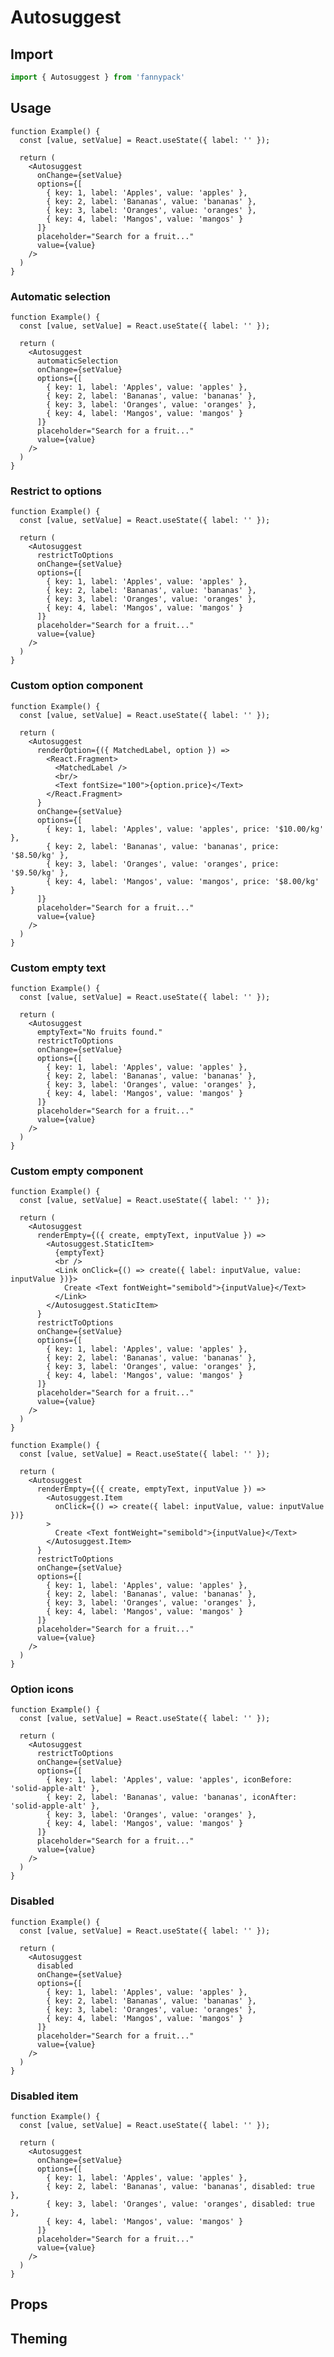 
# Autosuggest

## Import

```jsx
import { Autosuggest } from 'fannypack'
```

## Usage

```function-live
function Example() {
  const [value, setValue] = React.useState({ label: '' });

  return (
    <Autosuggest
      onChange={setValue}
      options={[
        { key: 1, label: 'Apples', value: 'apples' },
        { key: 2, label: 'Bananas', value: 'bananas' },
        { key: 3, label: 'Oranges', value: 'oranges' },
        { key: 4, label: 'Mangos', value: 'mangos' }
      ]}
      placeholder="Search for a fruit..."
      value={value}
    />
  )
}
```

### Automatic selection

```function-live
function Example() {
  const [value, setValue] = React.useState({ label: '' });

  return (
    <Autosuggest
      automaticSelection
      onChange={setValue}
      options={[
        { key: 1, label: 'Apples', value: 'apples' },
        { key: 2, label: 'Bananas', value: 'bananas' },
        { key: 3, label: 'Oranges', value: 'oranges' },
        { key: 4, label: 'Mangos', value: 'mangos' }
      ]}
      placeholder="Search for a fruit..."
      value={value}
    />
  )
}
```

### Restrict to options

```function-live
function Example() {
  const [value, setValue] = React.useState({ label: '' });

  return (
    <Autosuggest
      restrictToOptions
      onChange={setValue}
      options={[
        { key: 1, label: 'Apples', value: 'apples' },
        { key: 2, label: 'Bananas', value: 'bananas' },
        { key: 3, label: 'Oranges', value: 'oranges' },
        { key: 4, label: 'Mangos', value: 'mangos' }
      ]}
      placeholder="Search for a fruit..."
      value={value}
    />
  )
}
```

### Custom option component

```function-live
function Example() {
  const [value, setValue] = React.useState({ label: '' });

  return (
    <Autosuggest
      renderOption={({ MatchedLabel, option }) =>
        <React.Fragment>
          <MatchedLabel />
          <br/>
          <Text fontSize="100">{option.price}</Text>
        </React.Fragment>
      }
      onChange={setValue}
      options={[
        { key: 1, label: 'Apples', value: 'apples', price: '$10.00/kg' },
        { key: 2, label: 'Bananas', value: 'bananas', price: '$8.50/kg' },
        { key: 3, label: 'Oranges', value: 'oranges', price: '$9.50/kg' },
        { key: 4, label: 'Mangos', value: 'mangos', price: '$8.00/kg' }
      ]}
      placeholder="Search for a fruit..."
      value={value}
    />
  )
}
```

### Custom empty text

```function-live
function Example() {
  const [value, setValue] = React.useState({ label: '' });

  return (
    <Autosuggest
      emptyText="No fruits found."
      restrictToOptions
      onChange={setValue}
      options={[
        { key: 1, label: 'Apples', value: 'apples' },
        { key: 2, label: 'Bananas', value: 'bananas' },
        { key: 3, label: 'Oranges', value: 'oranges' },
        { key: 4, label: 'Mangos', value: 'mangos' }
      ]}
      placeholder="Search for a fruit..."
      value={value}
    />
  )
}
```

### Custom empty component

```function-live
function Example() {
  const [value, setValue] = React.useState({ label: '' });

  return (
    <Autosuggest
      renderEmpty={({ create, emptyText, inputValue }) =>
        <Autosuggest.StaticItem>
          {emptyText}
          <br />
          <Link onClick={() => create({ label: inputValue, value: inputValue })}>
            Create <Text fontWeight="semibold">{inputValue}</Text>
          </Link>
        </Autosuggest.StaticItem>
      }
      restrictToOptions
      onChange={setValue}
      options={[
        { key: 1, label: 'Apples', value: 'apples' },
        { key: 2, label: 'Bananas', value: 'bananas' },
        { key: 3, label: 'Oranges', value: 'oranges' },
        { key: 4, label: 'Mangos', value: 'mangos' }
      ]}
      placeholder="Search for a fruit..."
      value={value}
    />
  )
}
```

```function-live
function Example() {
  const [value, setValue] = React.useState({ label: '' });

  return (
    <Autosuggest
      renderEmpty={({ create, emptyText, inputValue }) =>
        <Autosuggest.Item
          onClick={() => create({ label: inputValue, value: inputValue })}
        >
          Create <Text fontWeight="semibold">{inputValue}</Text>
        </Autosuggest.Item>
      }
      restrictToOptions
      onChange={setValue}
      options={[
        { key: 1, label: 'Apples', value: 'apples' },
        { key: 2, label: 'Bananas', value: 'bananas' },
        { key: 3, label: 'Oranges', value: 'oranges' },
        { key: 4, label: 'Mangos', value: 'mangos' }
      ]}
      placeholder="Search for a fruit..."
      value={value}
    />
  )
}
```

### Option icons

```function-live
function Example() {
  const [value, setValue] = React.useState({ label: '' });

  return (
    <Autosuggest
      restrictToOptions
      onChange={setValue}
      options={[
        { key: 1, label: 'Apples', value: 'apples', iconBefore: 'solid-apple-alt' },
        { key: 2, label: 'Bananas', value: 'bananas', iconAfter: 'solid-apple-alt' },
        { key: 3, label: 'Oranges', value: 'oranges' },
        { key: 4, label: 'Mangos', value: 'mangos' }
      ]}
      placeholder="Search for a fruit..."
      value={value}
    />
  )
}
```

### Disabled

```function-live
function Example() {
  const [value, setValue] = React.useState({ label: '' });

  return (
    <Autosuggest
      disabled
      onChange={setValue}
      options={[
        { key: 1, label: 'Apples', value: 'apples' },
        { key: 2, label: 'Bananas', value: 'bananas' },
        { key: 3, label: 'Oranges', value: 'oranges' },
        { key: 4, label: 'Mangos', value: 'mangos' }
      ]}
      placeholder="Search for a fruit..."
      value={value}
    />
  )
}
```

### Disabled item

```function-live
function Example() {
  const [value, setValue] = React.useState({ label: '' });

  return (
    <Autosuggest
      onChange={setValue}
      options={[
        { key: 1, label: 'Apples', value: 'apples' },
        { key: 2, label: 'Bananas', value: 'bananas', disabled: true },
        { key: 3, label: 'Oranges', value: 'oranges', disabled: true },
        { key: 4, label: 'Mangos', value: 'mangos' }
      ]}
      placeholder="Search for a fruit..."
      value={value}
    />
  )
}
```

## Props

## Theming
